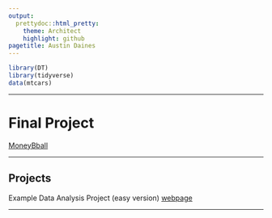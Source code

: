 ```yaml
---
output: 
  prettydoc::html_pretty:
    theme: Architect
    highlight: github
pagetitle: Austin Daines
---
```

```r
library(DT)
library(tidyverse)
data(mtcars)
```

___

# Final Project  
[MoneyBball](https://daisydaines.github.io/Final_Project_DAINES/)

___

## Projects 

Example Data Analysis Project (easy version) [webpage](https://daisydaines.github.io/example_project/){target="_blank"} 

___


